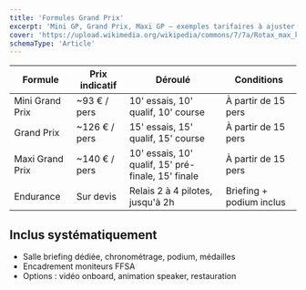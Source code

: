 ```yaml
---
title: 'Formules Grand Prix'
excerpt: 'Mini GP, Grand Prix, Maxi GP — exemples tarifaires à ajuster selon saison.'
cover: 'https://upload.wikimedia.org/wikipedia/commons/7/7a/Rotax_max_kart.jpg'
schemaType: 'Article'
---
```


| Formule         | Prix indicatif | Déroulé                                            | Conditions               |
| --------------- | -------------- | -------------------------------------------------- | ------------------------ |
| Mini Grand Prix | ~93 € / pers   | 10' essais, 10' qualif, 10' course                 | À partir de 15 pers      |
| Grand Prix      | ~126 € / pers  | 15' essais, 15' qualif, 15' course                 | À partir de 15 pers      |
| Maxi Grand Prix | ~140 € / pers  | 10' essais, 10' qualif, 15' pré-finale, 15' finale | À partir de 15 pers      |
| Endurance       | Sur devis      | Relais 2 à 4 pilotes, jusqu'à 2h                   | Briefing + podium inclus |

## Inclus systématiquement

- Salle briefing dédiée, chronométrage, podium, médailles
- Encadrement moniteurs FFSA
- Options : vidéo onboard, animation speaker, restauration
